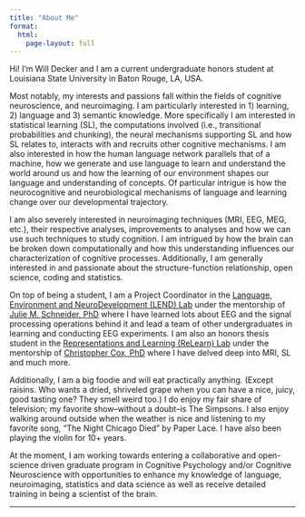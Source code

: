 ```yaml
---
title: "About Me"
format:
  html:
    page-layout: full
---
```


Hi! I'm Will Decker and I am a current undergraduate honors student at Louisiana State University in Baton Rouge, LA, USA.

Most notably, my interests and passions fall within the fields of cognitive neuroscience, and neuroimaging. I am particularly interested in 1) learning, 2) language and 3) semantic knowledge. More specifically I am interested in statistical learning (SL), the computations involved (i.e., transitional probabilities and chunking), the neural mechanisms supporting SL and how SL relates to, interacts with and recruits other cognitive mechanisms. I am also interested in how the human language network parallels that of a machine, how we generate and use language to learn and understand the world around us and how the learning of our environment shapes our language and understanding of concepts. Of particular intrigue is how the neurocognitive and neurobiological mechanisms of language and learning change over our developmental trajectory.

I am also severely interested in neuroimaging techniques (MRI, EEG, MEG, etc.), their respective analyses, improvements to analyses and how we can use such techniques to study cognition. I am intrigued by how the brain can be broken down computationally and how this understanding influences our characterization of cognitive processes. Additionally, I am generally interested in and passionate about the structure-function relationship, open science, coding and statistics.

On top of being a student, I am a Project Coordinator in the [Language, Environment and NeuroDevelopment (LEND) Lab](https://juschnei.wixsite.com/lendlab) under the mentorship of [Julie M. Schneider, PhD](https://www.lsu.edu/hss/comd/faculty/schneider.php) where I have learned lots about EEG and the signal processing operations behind it and lead a team of other undergraduates in learning and conducting EEG experiments. I am also an honors thesis student in the [Representations and Learning (ReLearn) Lab](https://faculty.lsu.edu/chriscox/index.php) under the mentorship of [Christopher Cox, PhD](https://www.lsu.edu/hss/psychology/faculty/cognitive/cox.php) where I have delved deep into MRI, SL and much more.

Additionally, I am a big foodie and will eat practically anything. (Except raisins. Who wants a dried, shriveled grape when you can have a nice, juicy, good tasting one? They smell weird too.) I do enjoy my fair share of television; my favorite show--without a doubt--is The Simpsons. I also enjoy walking around outside when the weather is nice and listening to my favorite song, "The Night Chicago Died" by Paper Lace. I have also been playing the violin for 10+ years.

At the moment, I am working towards entering a collaborative and open-science driven graduate program in Cognitive Psychology and/or Cognitive Neuroscience with opportunities to enhance my knowledge of language, neuroimaging, statistics and data science as well as receive detailed training in being a scientist of the brain.

---